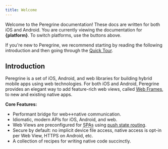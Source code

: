 ```yaml
---
title: Welcome
---
```


Welcome to the Peregrine documentation! These docs are written for both iOS and
Android. You are currently viewing the documentation for **{platform}**. To
switch platforms, use the buttons above.

If you're new to Peregrine, we recommend starting by reading the following
introduction and then going through the [Quick Tour](tour).

## Introduction

Peregrine is a set of iOS, Android, and web libraries for building hybrid
mobile apps using web technologies. For both iOS and Android, Peregrine
provides an elegant way to add feature-rich web views, called [Web
Frames](architecture#web-frames), to new and existing native apps.

**Core Features:**

- Performant bridge for web\<-\>native communication.
- Idiomatic, modern APIs for iOS, Android, and web.
- Web Views are preconfigured for <abbr title="Single Page Apps">SPAs</abbr>
  using [push state
  routing](https://developer.mozilla.org/en-US/docs/Web/API/History_API).
- Secure by default: no implicit device file access, native access is opt-in
  per Web View, HTTPS on Android, etc.
- A collection of recipes for writing native code succinctly.
